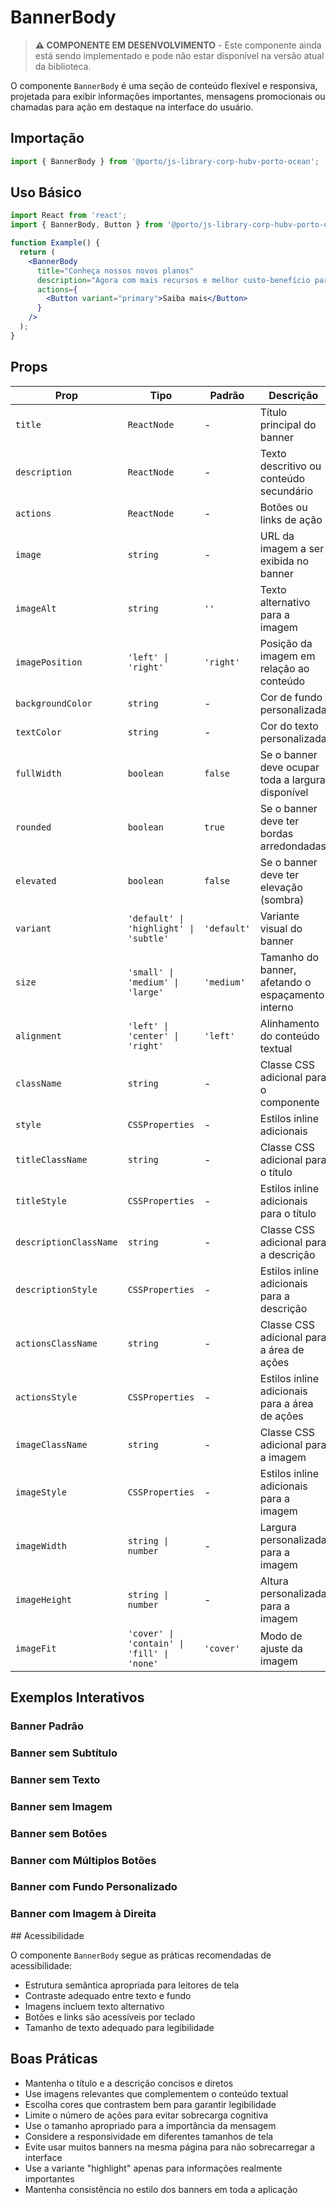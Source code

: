 
<Meta title="Components/BannerBody" of={BannerBodyStories} />

# BannerBody

> **⚠️ COMPONENTE EM DESENVOLVIMENTO** - Este componente ainda está sendo implementado e pode não estar disponível na versão atual da biblioteca.

O componente `BannerBody` é uma seção de conteúdo flexível e responsiva, projetada para exibir informações importantes, mensagens promocionais ou chamadas para ação em destaque na interface do usuário.



## Importação

```jsx
import { BannerBody } from '@porto/js-library-corp-hubv-porto-ocean';
```

## Uso Básico

```jsx
import React from 'react';
import { BannerBody, Button } from '@porto/js-library-corp-hubv-porto-ocean';

function Example() {
  return (
    <BannerBody
      title="Conheça nossos novos planos"
      description="Agora com mais recursos e melhor custo-benefício para sua empresa."
      actions={
        <Button variant="primary">Saiba mais</Button>
      }
    />
  );
}
```

## Props

| Prop | Tipo | Padrão | Descrição |
|------|------|--------|-----------|
| `title` | `ReactNode` | - | Título principal do banner |
| `description` | `ReactNode` | - | Texto descritivo ou conteúdo secundário |
| `actions` | `ReactNode` | - | Botões ou links de ação |
| `image` | `string` | - | URL da imagem a ser exibida no banner |
| `imageAlt` | `string` | `''` | Texto alternativo para a imagem |
| `imagePosition` | `'left' \| 'right'` | `'right'` | Posição da imagem em relação ao conteúdo |
| `backgroundColor` | `string` | - | Cor de fundo personalizada |
| `textColor` | `string` | - | Cor do texto personalizada |
| `fullWidth` | `boolean` | `false` | Se o banner deve ocupar toda a largura disponível |
| `rounded` | `boolean` | `true` | Se o banner deve ter bordas arredondadas |
| `elevated` | `boolean` | `false` | Se o banner deve ter elevação (sombra) |
| `variant` | `'default' \| 'highlight' \| 'subtle'` | `'default'` | Variante visual do banner |
| `size` | `'small' \| 'medium' \| 'large'` | `'medium'` | Tamanho do banner, afetando o espaçamento interno |
| `alignment` | `'left' \| 'center' \| 'right'` | `'left'` | Alinhamento do conteúdo textual |
| `className` | `string` | - | Classe CSS adicional para o componente |
| `style` | `CSSProperties` | - | Estilos inline adicionais |
| `titleClassName` | `string` | - | Classe CSS adicional para o título |
| `titleStyle` | `CSSProperties` | - | Estilos inline adicionais para o título |
| `descriptionClassName` | `string` | - | Classe CSS adicional para a descrição |
| `descriptionStyle` | `CSSProperties` | - | Estilos inline adicionais para a descrição |
| `actionsClassName` | `string` | - | Classe CSS adicional para a área de ações |
| `actionsStyle` | `CSSProperties` | - | Estilos inline adicionais para a área de ações |
| `imageClassName` | `string` | - | Classe CSS adicional para a imagem |
| `imageStyle` | `CSSProperties` | - | Estilos inline adicionais para a imagem |
| `imageWidth` | `string \| number` | - | Largura personalizada para a imagem |
| `imageHeight` | `string \| number` | - | Altura personalizada para a imagem |
| `imageFit` | `'cover' \| 'contain' \| 'fill' \| 'none'` | `'cover'` | Modo de ajuste da imagem |

## Exemplos Interativos

### Banner Padrão
<Canvas>
  <Story of={BannerBodyStories.DefaultBanner} />
</Canvas>

### Banner sem Subtítulo
<Canvas>
  <Story of={BannerBodyStories.WithoutSubtitle} />
</Canvas>

### Banner sem Texto
<Canvas>
  <Story of={BannerBodyStories.WithoutText} />
</Canvas>

### Banner sem Imagem
<Canvas>
  <Story of={BannerBodyStories.WithoutImage} />
</Canvas>

### Banner sem Botões
<Canvas>
  <Story of={BannerBodyStories.WithoutButtons} />
</Canvas>

### Banner com Múltiplos Botões
<Canvas>
  <Story of={BannerBodyStories.WithMultipleButtons} />
</Canvas>

### Banner com Fundo Personalizado
<Canvas>
  <Story of={BannerBodyStories.WithCustomBackground} />
</Canvas>

### Banner com Imagem à Direita
<Canvas>
  <Story of={BannerBodyStories.WithImageOnRight} />
</Canvas>
## Acessibilidade

O componente `BannerBody` segue as práticas recomendadas de acessibilidade:

- Estrutura semântica apropriada para leitores de tela
- Contraste adequado entre texto e fundo
- Imagens incluem texto alternativo
- Botões e links são acessíveis por teclado
- Tamanho de texto adequado para legibilidade

## Boas Práticas

- Mantenha o título e a descrição concisos e diretos
- Use imagens relevantes que complementem o conteúdo textual
- Escolha cores que contrastem bem para garantir legibilidade
- Limite o número de ações para evitar sobrecarga cognitiva
- Use o tamanho apropriado para a importância da mensagem
- Considere a responsividade em diferentes tamanhos de tela
- Evite usar muitos banners na mesma página para não sobrecarregar a interface
- Use a variante "highlight" apenas para informações realmente importantes
- Mantenha consistência no estilo dos banners em toda a aplicação
